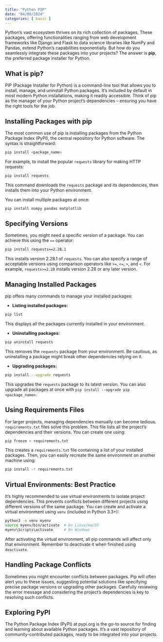 ```yaml
---
title: "Python PIP"
date: "04/08/2024"
categories: [ basic ]
---
```



Python's vast ecosystem thrives on its rich collection of packages.  These packages, offering functionalities ranging from web development frameworks like Django and Flask to data science libraries like NumPy and Pandas, extend Python's capabilities exponentially.  But how do you seamlessly integrate these packages into your projects? The answer is **pip**, the preferred package installer for Python.

## What is pip?

PIP (Package Installer for Python) is a command-line tool that allows you to install, manage, and uninstall Python packages. It's included by default in most modern Python installations, making it readily accessible.  Think of pip as the manager of your Python project's dependencies – ensuring you have the right tools for the job.

## Installing Packages with pip

The most common use of pip is installing packages from the Python Package Index (PyPI), the central repository for Python software.  The syntax is straightforward:

```bash
pip install <package_name>
```

For example, to install the popular `requests` library for making HTTP requests:

```bash
pip install requests
```

This command downloads the `requests` package and its dependencies, then installs them into your Python environment.

You can install multiple packages at once:

```bash
pip install numpy pandas matplotlib
```

## Specifying Versions

Sometimes, you might need a specific version of a package.  You can achieve this using the `==` operator:

```bash
pip install requests==2.28.1
```

This installs version 2.28.1 of `requests`.  You can also specify a range of acceptable versions using comparison operators like `>=`, `<=`, `>`, and `<`.  For example, `requests>=2.28` installs version 2.28 or any later version.

##  Managing Installed Packages

pip offers many commands to manage your installed packages:

* **Listing installed packages:**

```bash
pip list
```

This displays all the packages currently installed in your environment.

* **Uninstalling packages:**

```bash
pip uninstall requests
```

This removes the `requests` package from your environment.  Be cautious, as uninstalling a package might break other dependencies relying on it.

* **Upgrading packages:**

```bash
pip install --upgrade requests
```

This upgrades the `requests` package to its latest version.  You can also upgrade all packages at once with `pip install --upgrade pip <package_name>`.

## Using Requirements Files

For larger projects, managing dependencies manually can become tedious.  `requirements.txt` files solve this problem.  This file lists all the project's dependencies and their versions. You can create one using:

```bash
pip freeze > requirements.txt
```

This creates a `requirements.txt` file containing a list of your installed packages.  Then, you can easily recreate the same environment on another machine using:

```bash
pip install -r requirements.txt
```


##  Virtual Environments: Best Practice

It's highly recommended to use virtual environments to isolate project dependencies.  This prevents conflicts between different projects using different versions of the same package.  You can create and activate a virtual environment using `venv` (included in Python 3.3+):

```bash
python3 -m venv myenv
source myenv/bin/activate  # On Linux/macOS
myenv\Scripts\activate     # On Windows
```

After activating the virtual environment, all pip commands will affect only that environment.  Remember to deactivate it when finished using `deactivate`.


## Handling Package Conflicts

Sometimes you might encounter conflicts between packages. Pip will often alert you to these issues, suggesting potential solutions like specifying precise package versions or upgrading other packages. Carefully reviewing the error message and considering the project's dependencies is key to resolving such conflicts.


##  Exploring PyPI

The Python Package Index (PyPI) at pypi.org is the go-to source for finding and learning about available Python packages.  It's a vast repository of community-contributed packages, ready to be integrated into your projects.

